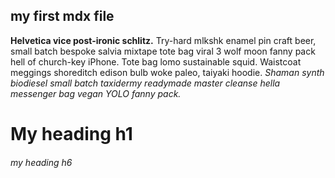 ## my first mdx file

**Helvetica vice post-ironic schlitz.** Try-hard mlkshk enamel pin craft beer, small batch bespoke salvia mixtape tote bag viral 3 wolf moon fanny pack hell of church-key iPhone. Tote bag lomo sustainable squid. Waistcoat meggings shoreditch edison bulb woke paleo, taiyaki hoodie. _Shaman synth biodiesel small batch taxidermy readymade master cleanse hella messenger bag vegan YOLO fanny pack._

# My heading h1

###### my heading h6

```

```
